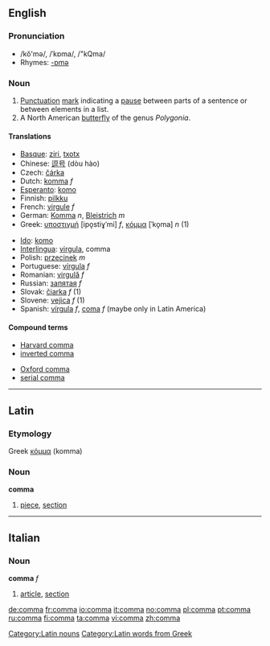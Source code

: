 {{see|coma}}
==English==
{{Punctuation marks}}
===Pronunciation===
*/kŏ'mə/, /ˈkɒma/, /"kQma/
*Rhymes: [[Rhymes:English:-ɒmə|-ɒmə]]

===Noun===
{{en-noun}}
#[[Punctuation]] [[mark]] indicating a [[pause]] between parts of a sentence or between elements in a list.
#A North American [[butterfly]] of the genus ''Polygonia''.

====Translations====
{{top}}
*[[Basque]]: [[ziri]], [[txotx]]
*Chinese: [[逗号]] (dòu hào)
*Czech: [[čárka]]
*Dutch: [[komma]] ''f''
*[[Esperanto]]: [[komo]]
*Finnish: [[pilkku]]
*French: [[virgule]] ''f''
*German: [[Komma]] ''n'', [[Bleistrich]] ''m''
*Greek: [[υποστιγμή]] [ipo̞stiɣˈmi] ''f'', [[κόμμα]] [ˈko̞ma] ''n'' (1)
{{mid}}
*[[Ido]]: [[komo]]
*[[Interlingua]]: [[virgula]], comma
*Polish: [[przecinek]] ''m''
*Portuguese: [[vírgula]] ''f''
*Romanian: [[virgulă]] ''f''
*Russian: [[запятая]] ''f''
*Slovak: [[čiarka]] ''f'' (1)
*Slovene: [[vejica]] ''f'' (1)
*Spanish: [[vírgula]] ''f'', [[coma]] ''f'' (maybe only in Latin America)
{{bottom}}

====Compound terms====
{{top2}}
*[[Harvard comma]]
*[[inverted comma]]
{{mid2}}
*[[Oxford comma]]
*[[serial comma]]
{{bottom}}

----

==Latin==

===Etymology===
Greek [[κόμμα]] (komma)

===Noun===
'''comma'''
# [[piece]], [[section]]

[[Category:Latin nouns]]
[[Category:Latin words from Greek]]

----

==Italian==

===Noun===
'''comma''' ''f''
# [[article]], [[section]]

[[de:comma]]
[[fr:comma]]
[[io:comma]]
[[it:comma]]
[[no:comma]]
[[pl:comma]]
[[pt:comma]]
[[ru:comma]]
[[fi:comma]]
[[ta:comma]]
[[vi:comma]]
[[zh:comma]]